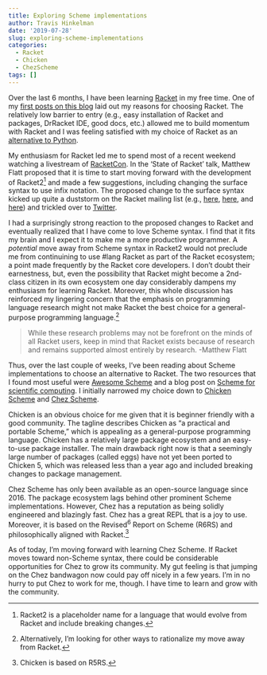 ```yaml
---
title: Exploring Scheme implementations
author: Travis Hinkelman
date: '2019-07-28'
slug: exploring-scheme-implementations
categories:
  - Racket
  - Chicken
  - ChezScheme
tags: []
---
```


Over the last 6 months, I have been learning [Racket](https://racket-lang.org) in my free time. One of my [first posts on this blog](/post/programming-horizons/) laid out my reasons for choosing Racket. The relatively low barrier to entry (e.g., easy installation of Racket and packages, DrRacket IDE, good docs, etc.) allowed me to build momentum with Racket and I was feeling satisfied with my choice of Racket as an [alternative to Python](https://dustycloud.org/blog/racket-is-an-acceptable-python/).

My enthusiasm for Racket led me to spend most of a recent weekend watching a livestream of [RacketCon](https://con.racket-lang.org). In the 'State of Racket' talk, Matthew Flatt proposed that it is time to start moving forward with the development of Racket2^[Racket2 is a placeholder name for a language that would evolve from Racket and include breaking changes.] and made a few suggestions, including changing the surface syntax to use infix notation. The proposed change to the surface syntax kicked up quite a duststorm on the Racket mailing list (e.g., [here](https://groups.google.com/d/msg/racket-users/HiC7z3A5O-k/XPR2wbSJCQAJ), [here](https://groups.google.com/d/msg/racket-users/ewWuCvbe93k/e-tMWwlVAwAJ), and [here](https://groups.google.com/d/msg/racket-users/vN_1uUJZnXo/5bXiMEBvCgAJ)) and trickled over to [Twitter](https://twitter.com/lexi_lambda/status/1152171606648786945).

I had a surprisingly strong reaction to the proposed changes to Racket and eventually realized that I have come to love Scheme syntax. I find that it fits my brain and I expect it to make me a more productive programmer. A *potential* move away from Scheme syntax in Racket2 would not preclude me from continuining to use #lang Racket as part of the Racket ecosystem; a point made frequently by the Racket core developers. I don't doubt their earnestness, but, even the possibility that Racket might become a 2nd-class citizen in its own ecosystem one day considerably dampens my enthusiasm for learning Racket. Moreover, this whole discussion has reinforced my lingering concern that the emphasis on programming language research might not make Racket the best choice for a general-purpose programming language.^[Alternatively, I'm looking for other ways to rationalize my move away from Racket.]

>While these research problems may not be forefront on the minds of all Racket users, keep in mind that Racket exists because of research and remains supported almost entirely by research. -Matthew Flatt

Thus, over the last couple of weeks, I've been reading about Scheme implementations to choose an alternative to Racket. The two resources that I found most useful were [Awesome Scheme](https://github.com/schemedoc/awesome-scheme) and a blog post on [Scheme for scientific computing](http://fmnt.info/blog/20181029_scheme.html). I initially narrowed my choice down to [Chicken Scheme](https://www.call-cc.org) and [Chez Scheme](https://cisco.github.io/ChezScheme/).

Chicken is an obvious choice for me given that it is beginner friendly with a good community. The tagline describes Chicken as "a practical and portable Scheme," which is appealing as a general-purpose programming language. Chicken has a relatively large package ecosystem and an easy-to-use package installer. The main drawback right now is that a seemingly large number of packages (called eggs) have not yet been ported to Chicken 5, which was released less than a year ago and included breaking changes to package management.

Chez Scheme has only been available as an open-source language since 2016. The package ecosystem lags behind other prominent Scheme implementations. However, Chez has a reputation as being solidly engineered and blazingly fast. Chez has a great REPL that is a joy to use. Moreover, it is based on the Revised<sup>6</sup> Report on Scheme (R6RS) and philosophically aligned with Racket.^[Chicken is based on R5RS.]

As of today, I'm moving forward with learning Chez Scheme. If Racket moves toward non-Scheme syntax, there could be considerable opportunities for Chez to grow its community. My gut feeling is that jumping on the Chez bandwagon now could pay off nicely in a few years. I'm in no hurry to put Chez to work for me, though. I have time to learn and grow with the community.

